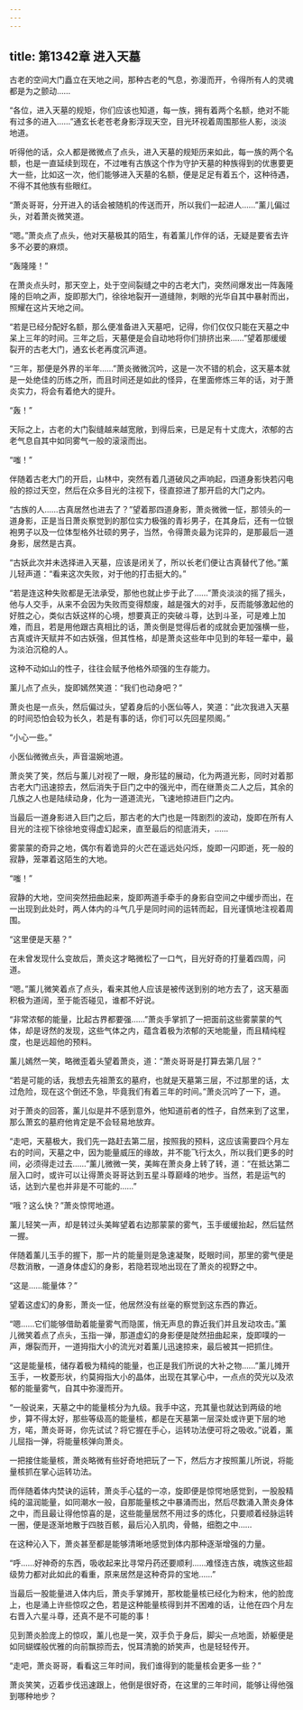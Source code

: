 ```yaml
---
---
---
```

title: 第1342章 进入天墓
---



古老的空间大门矗立在天地之间，那种古老的气息，弥漫而开，令得所有人的灵魂都是为之颤动……

“各位，进入天墓的规矩，你们应该也知道，每一族，拥有着两个名额，绝对不能有过多的进入……”通玄长老苍老身影浮现天空，目光环视着周围那些人影，淡淡地道。

听得他的话，众人都是微微点了点头，进入天墓的规矩历来如此，每一族的两个名额，也是一直延续到现在，不过唯有古族这个作为守护天墓的种族得到的优惠要更大一些，比如这一次，他们能够进入天墓的名额，便是足足有着五个，这种待遇，不得不其他族有些眼红。

“萧炎哥哥，分开进入的话会被随机的传送而开，所以我们一起进人……”薰儿偏过头，对着萧炎微笑道。

“嗯。”萧炎点了点头，他对天墓极其的陌生，有着薰儿作伴的话，无疑是要省去许多不必要的麻烦。

“轰隆隆！”

在萧炎点头时，那天空上，处于空间裂缝之中的古老大门，突然间爆发出一阵轰隆隆的巨响之声，旋即那大门，徐徐地裂开一道缝隙，刺眼的光华自其中暴射而出，照耀在这片天地之间。

“若是已经分配好名额，那么便准备进入天墓吧，记得，你们仅仅只能在天墓之中呆上三年的时间。三年之后，天墓便是会自动地将你们排挤出来……”望着那缓缓裂开的古老大门，通玄长老再度沉声道。

“三年，那便是外界的半年……”萧炎微微沉吟，这是一次不错的机会，这天墓本就是一处绝佳的历练之所，而且时间还是如此的怪异，在里面修炼三年的话，对于萧炎实力，将会有着绝大的提升。

“轰！”

天际之上，古老的大门裂缝越来越宽敞，到得后来，已是足有十丈庞大，浓郁的古老气息自其中如同雾气一般的滚滚而出。

“嗤！”

伴随着古老大门的开启，山林中，突然有着几道破风之声响起，四道身影快若闪电般的掠过天空，然后在众多目光的注视下，径直掠进了那开启的大门之内。

“古族的人……古真居然也进去了？”望着那四道身影，萧炎微微一怔，那领头的一道身影，正是当日萧炎察觉到的那位实力极强的青衫男子，在其身后，还有一位银袍男子以及一位体型格外壮硕的男子，当然，令得萧炎最为诧异的，是那最后一道身影，居然是古真。

“古妖此次并未选择进入天墓，应该是闭关了，所以长老们便让古真替代了他。”薰儿轻声道：“看来这次失败，对于他的打击挺大的。”

“若是连这种失败都是无法承受，那他也就止步于此了……”萧炎淡淡的摇了摇头，他与人交手，从来不会因为失败而变得颓废，越是强大的对手，反而能够激起他的好胜之心，类似古妖这样的心境，想要真正的突破斗尊，达到斗圣，可是难上加难，而且，若是用他跟古真相比的话，萧炎倒是觉得后者的成就会更加强横一些，古真或许天赋并不如古妖强，但其性格，却是萧炎这些年中见到的年轻一辈中，最为淡泊沉稳的人。

这种不动如山的性子，往往会赋予他格外顽强的生存能力。

薰儿点了点头，旋即嫣然笑道：“我们也动身吧？”

萧炎也是一点头，然后偏过头，望着身后的小医仙等人，笑道：“此次我进入天墓的时间恐怕会较为长久，若是有事的话，你们可以先回星陨阁。”

“小心一些。”

小医仙微微点头，声音温婉地道。

萧炎笑了笑，然后与薰儿对视了一眼，身形猛的展动，化为两道光影，同时对着那古老大门迅速掠去，然后消失于巨门之中的强光中，而在继萧炎二人之后，其余的几族之人也是陆续动身，化为一道道流光，飞速地掠进巨门之内。

当最后一道身影进入巨门之后，那古老的大门也是一阵剧烈的波动，旋即在所有人目光的注视下徐徐地变得虚幻起来，直至最后的彻底消夫，……

雾蒙蒙的奇异之地，偶尔有着诡异的火芒在遥远处闪烁，旋即一闪即逝，死一般的寂静，笼罩着这陌生的大地。

“嗤！”

寂静的大地，空间突然扭曲起来，旋即两道手牵手的身影自空间之中缓步而出，在一出现到此处时，两人体内的斗气几乎是同时间的运转而起，目光谨慎地注视着周围。

“这里便是天墓？”

在未曾发现什么变故后，萧炎这才略微松了一口气，目光好奇的打量着四周，问道。

“嗯。”薰儿微笑着点了点头，看来其他人应该是被传送到别的地方去了，这天墓面积极为道阔，至于能否碰见，谁都不好说。

“非常浓郁的能量，比起古界都要强……”萧炎手掌抓了一把面前这些雾蒙蒙的气体，却是讶然的发现，这些气体之内，蕴含着极为浓郁的天地能量，而且精纯程度，也是远超他的预料。

薰儿嫣然一笑，略微歪着头望着萧炎，道：“萧炎哥哥是打算去第几层？”

“若是可能的话，我想去先祖萧玄的墓府，也就是天墓第三层，不过那里的话，太过危险，现在这个倒还不急，毕竟我们有着三年的时间。”萧炎沉吟了一下，道。

对于萧炎的回答，薰儿似是并不感到意外，他知道前者的性子，自然来到了这里，那么萧玄的墓府他肯定是不会轻易地放弃。

“走吧，天墓极大，我们先一路赶去第二层，按照我的预料，这应该需要四个月左右的时间，天墓之中，因为能量威压的缘故，并不能飞行太久，所以我们更多的时间，必须得走过去……”薰儿微微一笑，美眸在萧炎身上转了转，道：“在抵达第二层入口时，或许可以让得萧炎哥哥达到五星斗尊巅峰的地步。当然，若是运气的话，达到六星也并非是不可能的……”

“哦？这么快？”萧炎惊愕地道。

薰儿轻笑一声，却是转过头美眸望着右边那蒙蒙的雾气，玉手缓缓抬起，然后猛然一握。

伴随着薰儿玉手的握下，那一片的能量则是急速凝聚，眨眼时间，那里的雾气便是尽数消散，一道身体虚幻的身影，若隐若现地出现在了萧炎的视野之中。

“这是……能量体？”

望着这虚幻的身影，萧炎一怔，他居然没有丝毫的察觉到这东西的靠近。

“嗯……它们能够借助着能量雾气而隐匿，悄无声息的靠近我们并且发动攻击。”薰儿微笑着点了点头，玉指一弹，那道虚幻的身影便是陡然扭曲起来，旋即噗的一声，爆裂而开，一道拇指大小的流光对着薰儿迅速掠来，最后被其一把抓住。

“这是能量核，储存着极为精纯的能量，也正是我们所说的大补之物……”薰儿摊开玉手，一枚菱形状，约莫拇指大小的晶体，出现在其掌心中，一点点的荧光以及浓郁的能量雾气，自其中弥漫而开。

“一般说来，天墓之中的能量核分为九级。我手中这，充其量也就达到两级的地步，算不得太好，那些等级高的能量核，都是在天墓第一层深处或许更下层的地方，喏，萧炎哥哥，你先试试？将它握在手心，运转功法便可将之吸收。”说着，薰儿屈指一弹，将能量核弹向萧炎。

一把接住能量核，萧炎略微有些好奇地把玩了一下，然后方才按照薰儿所说，将能量核抓在掌心运转功法。

而伴随着体内焚诀的运转，萧炎手心猛的一凉，旋即便是惊愕地感觉到，一股股精纯的温润能量，如同潮水一般，自那能量核之中暴涌而出，然后尽数涌入萧炎身体之中，而且最让得他惊喜的是，这些能量居然不用过多的炼化，只要顺着经脉运转一圈，便是逐渐地散于四肢百骸，最后沁入肌肉，骨骼，细胞之中……

在这种沁入下，萧炎甚至都是能够清晰地感觉到体内那种逐渐增强的力量。

“呼……好神奇的东西，吸收起来比寻常丹药还要顺利……难怪连古族，魂族这些超级势力都对此如此的看重，原来居然是这种奇异的宝地……”

当最后一股能量进入体内后，萧炎手掌摊开，那枚能量核已经化为粉末，他的脸庞上，也是涌上许些惊叹之色，若是这种能量核得到并不困难的话，让他在四个月左右晋入六星斗尊，还真不是不可能的事！

见到萧炎脸庞上的惊叹，薰儿也是一笑，双手负于身后，脚尖一点地面，娇躯便是如同蝴蝶般优雅的向前飘掠而去，悦耳清脆的娇笑声，也是轻轻传开。

“走吧，萧炎哥哥，看看这三年时间，我们谁得到的能量核会更多一些？”

萧炎笑笑，迈着步伐迅速跟上，他倒是很好奇，在这里的三年时间，能够让得他强到哪种地步？